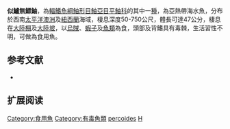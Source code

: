 {{Speciesbox
| name = 似鱸無鰾鮋
| image = Helicolenus percoides (Red gurnard perch).jpg
| image_width = 250px
| image_caption = 
| status = NE
| status_system = IUCN3.1
| genus = Helicolenus
| species = percoides
| authority = Richardson & Solander, 1842
| synonyms = *''Sebastes percoides, Richardson & Solander, 1842''
*''Sebastes alporti, Castelnau, 1873''
*''Helicolenus alporti, Castelnau, 1873''
}}

'''似鱸無鰾鮋'''，為[[輻鰭魚綱|輻鰭魚綱]][[鮋形目|鮋形目]][[鮋亞目|鮋亞目]][[平鮋科|平鮋科]]的其中一[[種|種]]，為亞熱帶海水魚，分布於西南[[太平洋|太平洋]][[澳洲|澳洲]]及[[紐西蘭|紐西蘭]]海域，棲息深度50-750公尺，體長可達47公分，棲息在[[大陸棚|大陸棚]]及[[大陸坡|大陸坡]]，以[[烏賊|烏賊]]、[[蝦子|蝦子]]及[[魚類|魚類]]為食，頭部及背鰭具有毒棘，生活習性不明，可做為食用魚。

==参考文献==
*{{FishBase_species|genus=Helicolenus|species=percoides|year=2014|month=6}}

== 扩展阅读 ==
{{refbegin}}
{{wikispecies-inline|Helicolenus percoides|似鱸無鰾鮋}}
{{refend}}
{{Taxonbar|from=Q248089}}

[[Category:食用魚|Category:食用魚]]
[[Category:有毒魚類|Category:有毒魚類]]
[[Category:無鰾鮋屬|percoides]]
[[Category:1842年描述的魚類|H]]


{{鮋形目小作品}}